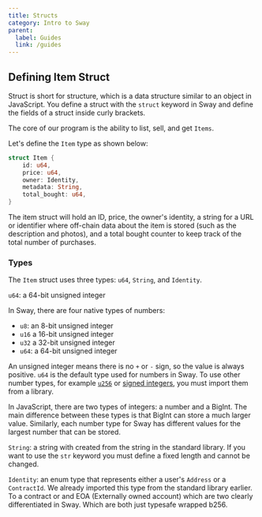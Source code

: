 ```yaml
---
title: Structs
category: Intro to Sway
parent:
  label: Guides
  link: /guides
---
```


## Defining Item Struct

Struct is short for structure, which is a data structure similar to an object in JavaScript. You define a struct with the `struct` keyword in Sway and define the fields of a struct inside curly brackets.

The core of our program is the ability to list, sell, and get `Items`.

Let's define the `Item` type as shown below:

```rust
struct Item {
    id: u64,
    price: u64,
    owner: Identity,
    metadata: String,
    total_bought: u64,
}
```

The item struct will hold an ID, price, the owner's identity, a string for a URL or identifier where off-chain data about the item is stored (such as the description and photos), and a total bought counter to keep track of the total number of purchases.

### Types

The `Item` struct uses three types: `u64`, `String`, and `Identity`.

`u64`: a 64-bit unsigned integer

In Sway, there are four native types of numbers:
- `u8`: an 8-bit unsigned integer
- `u16` a 16-bit unsigned integer
- `u32` a 32-bit unsigned integer
- `u64`: a 64-bit unsigned integer

An unsigned integer means there is no `+` or `-` sign, so the value is always positive. `u64` is the default type used for numbers in Sway. To use other number types, for example [`u256`](https://github.com/FuelLabs/sway/blob/master/sway-lib-std/src/u256.sw) or [signed integers](https://github.com/FuelLabs/sway-libs/tree/master/sway_libs/src/signed_integers), you must import them from a library.

In JavaScript, there are two types of integers: a number and a BigInt. The main difference between these types is that BigInt can store a much larger value. Similarly, each number type for Sway has different values for the largest number that can be stored.

`String`: a string with created from the string in the standard library. If you want to use the `str` keyword you must define a fixed length and cannot be changed. 

`Identity`: an enum type that represents either a user's `Address` or a `ContractId`. We already imported this type from the standard library earlier. To a contract or and EOA (Externally owned account) which are two clearly differentiated in Sway. Which are both just typesafe wrapped b256.

